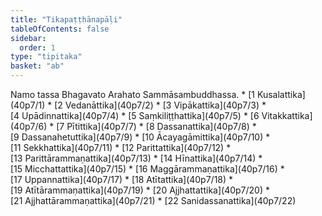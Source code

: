 ```yaml
---
title: "Tikapaṭṭhānapāḷi"
tableOfContents: false
sidebar:
  order: 1
type: "tipitaka"
basket: "ab"
---
```


<Paragraph number="1" type="center">
Namo tassa Bhagavato Arahato Sammāsambuddhassa.

</Paragraph>

<TableOfContents>
* [1 Kusalattika](40p7/1)
* [2 Vedanāttika](40p7/2)
* [3 Vipākattika](40p7/3)
* [4 Upādinnattika](40p7/4)
* [5 Saṃkiliṭṭhattika](40p7/5)
* [6 Vitakkattika](40p7/6)
* [7 Pītittika](40p7/7)
* [8 Dassanattika](40p7/8)
* [9 Dassanahetuttika](40p7/9)
* [10 Ācayagāmittika](40p7/10)
* [11 Sekkhattika](40p7/11)
* [12 Parittattika](40p7/12)
* [13 Parittārammaṇattika](40p7/13)
* [14 Hīnattika](40p7/14)
* [15 Micchattattika](40p7/15)
* [16 Maggārammaṇattika](40p7/16)
* [17 Uppannattika](40p7/17)
* [18 Atītattika](40p7/18)
* [19 Atītārammaṇattika](40p7/19)
* [20 Ajjhattattika](40p7/20)
* [21 Ajjhattārammaṇattika](40p7/21)
* [22 Sanidassanattika](40p7/22)
</TableOfContents>
